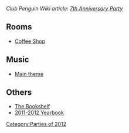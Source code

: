 ''Club Penguin Wiki article: [[clubpenguinwiki:7th Anniversary Party|7th Anniversary Party]]''

==Rooms==
*[[Media:7thAnniversaryPartyCoffee.swf|Coffee Shop]]

==Music==
*[[Media:Music252.swf|Main theme]]

==Others==
*[[Media:LibraryOct2012.swf|The Bookshelf]]
*[[Media:BooksYear1112.swf|2011-2012 Yearbook]]
{{Parties}}

[[Category:Parties of 2012]]
